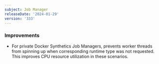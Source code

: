 ```yaml
---
subject: Job Manager
releaseDate: '2024-01-29'
version: '333'
---
```


### Improvements
* For private Docker Synthetics Job Managers, prevents worker threads from spinning up when corresponding runtime type was not requested. This improves CPU resource utilization in these scenarios.
